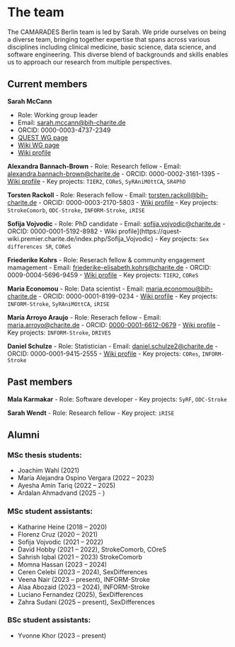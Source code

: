 # The team

The CAMARADES Berlin team is led by Sarah. We pride ourselves on being a diverse team, bringing together expertise that spans across various disciplines including clinical medicine, basic science, data science, and software engineering. This diverse blend of backgrounds and skills enables us to approach our research from multiple perspectives.

## Current members
**Sarah McCann**

* Role: Working group leader
* Email: [sarah.mccann@bih-charite.de](mailto:sarah.mccann@bih-charite.de)
* ORCID: 0000-0003-4737-2349
* [QUEST WG page](https://www.bihealth.org/en/quest/teams/team/research-group-mccann)
* [Wiki WG page](https://quest-wiki.premier.charite.de/index.php/Research_Group_McCann)
* [Wiki profile](https://quest-wiki.premier.charite.de/index.php/Sarah_McCann)

**Alexandra Bannach-Brown**
- Role: Research fellow
- Email: [alexandra.bannach-brown@charite.de](mailto:alexandra.bannach-brown@charite.de)
- ORCID: 0000-0002-3161-1395
- [Wiki profile](https://quest-wiki.premier.charite.de/index.php/Alexandra_Bannach-Brown)
- Key projects: `TIER2`, `COReS`, `SyRAniMOttCA`, `SR4PhD`

**Torsten Rackoll**
- Role: Reserach fellow
- Email: [torsten.rackoll@bih-charite.de](mailto:torsten.rackoll@bih-charite.de)
- ORCID: 0000-0003-2170-5803
- [Wiki profile](https://quest-wiki.premier.charite.de/index.php/Torsten_Rackoll)
- Key projects: `StrokeComorb`, `ODC-Stroke`, `INFORM-Stroke`, `iRISE`

**Sofija Vojvodic**
- Role: PhD candidate
- Email: 	[sofija.vojvodic@charite.de](mailto:sofija.vojvodic@charite.de)
- ORCID: 0000-0001-5192-8982
- Wiki profile](https://quest-wiki.premier.charite.de/index.php/Sofija_Vojvodic)
- Key projects: `Sex differences SR`, `COReS`

**Friederike Kohrs**
- Role: Reserach fellow & community engagement mamagement
- Email: [friederike-elisabeth.kohrs@charite.de](mailto:friederike-elisabeth.kohrs@charite.de)
- ORCID: 0009-0004-5696-9459
- [Wiki profile](https://quest-wiki.premier.charite.de/index.php/Friederike_Kohrs)
- Key projects: `TIER2`, `COReS`

**Maria Economou**
- Role: Data scientist
- Email: [maria.economou@bih-charite.de](mailto:maria.economou@bih-charite.de)
- ORCID: 0000-0001-8199-0234
- [Wiki profile](https://quest-wiki.premier.charite.de/index.php/Maria_Economou)
- Key projects: `INFORM-Stroke`, `SyRAniMOttCA`, `iRISE`

**María Arroyo Araujo**
- Role: Reserach fellow
- Email: [maria.arroyo@charite.de](mailto:maria.arroyo@charite.de)
- ORCID: [0000-0001-6612-0679](https://orcid.org/0000-0001-6612-0679)
- [Wiki profile](https://quest-wiki.premier.charite.de/index.php/Mar%C3%ADa_Arroyo_Araujo)
- Key projects: `INFORM-Stroke`, `DRIVES`

**Daniel Schulze**
- Role: Statistician
- Email: [daniel.schulze2@charite.de](mailto: daniel.schulze2@charite.de)
- ORCID: 0000-0001-9415-2555
- [Wiki profile](https://quest-wiki.premier.charite.de/index.php/Daniel_Schulze)
- Key projects: `CORes`, `INFORM-Stroke` 

## Past members

**Mala Karmakar**
- Role: Software developer
- Key projects: `SyRF`, `ODC-Stroke`

**Sarah Wendt**
- Role: Research fellow
- Key project: `iRISE`

## Alumni
### MSc thesis students:
* Joachim Wahl (2021)
* María Alejandra Ospino Vergara (2022 – 2023)
* Ayesha Amin Tariq (2022 – 2025)
* Ardalan Ahmadvand (2025 - )

### MSc student assistants:
* Katharine Heine (2018 – 2020)
* Florenz Cruz (2020 – 2021)
* Sofija Vojvodic (2021 – 2022)
* David Hobby (2021 – 2022), StrokeComorb, COreS
* Sahrish Iqbal (2021 – 2023) StrokeComorb
* Momna Hassan (2023 – 2024)
* Ceren Celebi (2023 – 2024), SexDifferences
* Veena Nair (2023 – present), INFORM-Stroke
* Alaa Abozaid (2023 – 2024), INFORM-Stroke
* Luciano Fernandez (2025), SexDifferences
* Zahra Sudani (2025 – present), SexDifferences

### BSc student assistants:
* Yvonne Khor (2023 – present)

